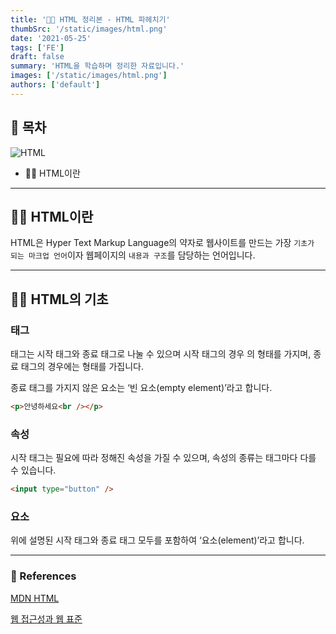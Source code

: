```yaml
---
title: '👷🏻 HTML 정리본 - HTML 파헤치기'
thumbSrc: '/static/images/html.png'
date: '2021-05-25'
tags: ['FE']
draft: false
summary: 'HTML을 학습하며 정리한 자료입니다.'
images: ['/static/images/html.png']
authors: ['default']
---
```


## 📌 목차

![HTML](/static/images/html.png)

- 💁🏻 HTML이란

---

## 💁🏻 HTML이란

HTML은 Hyper Text Markup Language의 약자로 웹사이트를 만드는 가장 `기초가 되는 마크업 언어`이자 웹페이지의 `내용과 구조`를 담당하는 언어입니다.

---

## 👷🏻 HTML의 기초

### 태그

태그는 시작 태그와 종료 태그로 나눌 수 있으며 시작 태그의 경우 <tag>의 형태를 가지며, 종료 태그의 경우에는 </tag> 형태를 가집니다.

종료 태그를 가지지 않은 요소는 ‘빈 요소(empty element)’라고 합니다.

```html
<p>안녕하세요<br /></p>
```

### 속성

시작 태그는 필요에 따라 정해진 속성을 가질 수 있으며, 속성의 종류는 태그마다 다를 수 있습니다.

```html
<input type="button" />
```

### 요소

위에 설명된 시작 태그와 종료 태그 모두를 포함하여 ‘요소(element)’라고 합니다.

---

### 🔗 References

[MDN HTML](https://developer.mozilla.org/ko/docs/Web/HTML)

[웹 접근성과 웹 표준](https://seulbinim.github.io/WSA/html-basic.html#html-%EB%A7%88%ED%81%AC%EC%97%85%EC%9D%98-%EA%B8%B0%EC%B4%88)
